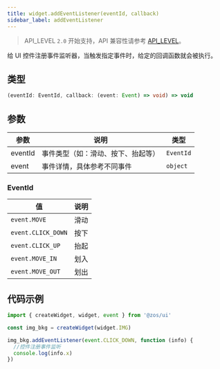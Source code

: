 ```yaml
---
title: widget.addEventListener(eventId, callback)
sidebar_label: addEventListener
---
```


> API_LEVEL `2.0` 开始支持，API 兼容性请参考 [API_LEVEL](../../../../guides/framework/device/compatibility.md)。

给 UI 控件注册事件监听器，当触发指定事件时，给定的回调函数就会被执行。

## 类型

```ts
(eventId: EventId, callback: (event: Event) => void) => void
```

## 参数

| 参数    | 说明                               | 类型      |
| ------- | ---------------------------------- | --------- |
| eventId | 事件类型（如：滑动、按下、抬起等） | `EventId` |
| event   | 事件详情，具体参考不同事件         | `object`  |

### EventId

| 值                      | 说明 |
| ----------------------- | ---- |
| `event.MOVE`       | 滑动 |
| `event.CLICK_DOWN` | 按下 |
| `event.CLICK_UP`   | 抬起 |
| `event.MOVE_IN`    | 划入 |
| `event.MOVE_OUT`   | 划出 |

## 代码示例

```js
import { createWidget, widget, event } from '@zos/ui'

const img_bkg = createWidget(widget.IMG)

img_bkg.addEventListener(event.CLICK_DOWN, function (info) {
  //控件注册事件监听
  console.log(info.x)
})
```
